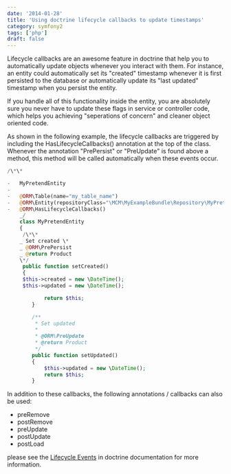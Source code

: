 ```yaml
---
date: '2014-01-28'
title: 'Using doctrine lifecycle callbacks to update timestamps'
category: symfony2
tags: ['php']
draft: false
---
```


Lifecycle callbacks are an awesome feature in doctrine that help you to automatically update objects whenever you interact with them. For instance, an entity could automatically set its "created" timestamp whenever it is first persisted to the database or automatically update its "last updated" timestamp when you persist the entity.

If you handle all of this functionality inside the entity, you are absolutely sure you never have to update these flags in service or controller code, which helps you achieving "seperations of concern" and cleaner object oriented code.

As shown in the following example, the lifecycle callbacks are triggered by including the HasLifecycleCallbacks() annotation at the top of the class. Whenever the annotation "PrePersist" or "PreUpdate" is found above a method, this method will be called automatically when these events occur.

```php
/\*\*

-   MyPretendEntity
-
-   @ORM\Table(name="my_table_name")
-   @ORM\Entity(repositoryClass="\MCM\MyExampleBundle\Repository\MyPretendRepository")
-   @ORM\HasLifecycleCallbacks()
    _/
    class MyPretendEntity
    {
     /\*\*
    _ Set created \*
    _ @ORM\PrePersist
    _ @return Product
    \*/
     public function setCreated()
     {
     $this->created = new \DateTime();
     $this->updated = new \DateTime();

            return $this;
        }

        /**
         * Set updated
         *
         * @ORM\PreUpdate
         * @return Product
         */
        public function setUpdated()
        {
            $this->updated = new \DateTime();
            return $this;
        }

```

In addition to these callbacks, the following annotations / callbacks can also be used:

-   preRemove
-   postRemove
-   preUpdate
-   postUpdate
-   postLoad

please see the [Lifecycle Events](http://docs.doctrine-project.org/en/2.0.x/reference/events.html#lifecycle-events) in doctrine documentation for more information.

